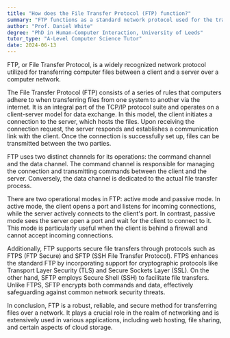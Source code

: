 ```yaml
---
title: "How does the File Transfer Protocol (FTP) function?"
summary: "FTP functions as a standard network protocol used for the transfer of computer files between a client and server on a computer network."
author: "Prof. Daniel White"
degree: "PhD in Human-Computer Interaction, University of Leeds"
tutor_type: "A-Level Computer Science Tutor"
date: 2024-06-13
---
```


FTP, or File Transfer Protocol, is a widely recognized network protocol utilized for transferring computer files between a client and a server over a computer network.

The File Transfer Protocol (FTP) consists of a series of rules that computers adhere to when transferring files from one system to another via the internet. It is an integral part of the TCP/IP protocol suite and operates on a client-server model for data exchange. In this model, the client initiates a connection to the server, which hosts the files. Upon receiving the connection request, the server responds and establishes a communication link with the client. Once the connection is successfully set up, files can be transmitted between the two parties.

FTP uses two distinct channels for its operations: the command channel and the data channel. The command channel is responsible for managing the connection and transmitting commands between the client and the server. Conversely, the data channel is dedicated to the actual file transfer process.

There are two operational modes in FTP: active mode and passive mode. In active mode, the client opens a port and listens for incoming connections, while the server actively connects to the client's port. In contrast, passive mode sees the server open a port and wait for the client to connect to it. This mode is particularly useful when the client is behind a firewall and cannot accept incoming connections.

Additionally, FTP supports secure file transfers through protocols such as FTPS (FTP Secure) and SFTP (SSH File Transfer Protocol). FTPS enhances the standard FTP by incorporating support for cryptographic protocols like Transport Layer Security (TLS) and Secure Sockets Layer (SSL). On the other hand, SFTP employs Secure Shell (SSH) to facilitate file transfers. Unlike FTPS, SFTP encrypts both commands and data, effectively safeguarding against common network security threats.

In conclusion, FTP is a robust, reliable, and secure method for transferring files over a network. It plays a crucial role in the realm of networking and is extensively used in various applications, including web hosting, file sharing, and certain aspects of cloud storage.
    